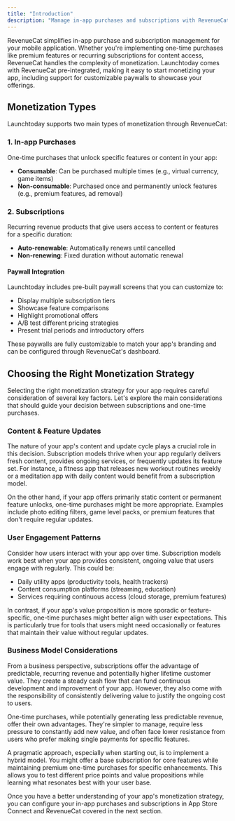 ```yaml
---
title: "Introduction"
description: "Manage in-app purchases and subscriptions with RevenueCat"
---
```


RevenueCat simplifies in-app purchase and subscription management for your mobile application. Whether you're implementing one-time purchases like premium features or recurring subscriptions for content access, RevenueCat handles the complexity of monetization. Launchtoday comes with RevenueCat pre-integrated, making it easy to start monetizing your app, including support for customizable paywalls to showcase your offerings.

## Monetization Types

Launchtoday supports two main types of monetization through RevenueCat:

### 1. In-app Purchases

One-time purchases that unlock specific features or content in your app:

- **Consumable**: Can be purchased multiple times (e.g., virtual currency, game items)
- **Non-consumable**: Purchased once and permanently unlock features (e.g., premium features, ad removal)

### 2. Subscriptions

Recurring revenue products that give users access to content or features for a specific duration:

- **Auto-renewable**: Automatically renews until cancelled
- **Non-renewing**: Fixed duration without automatic renewal

#### Paywall Integration

Launchtoday includes pre-built paywall screens that you can customize to:

- Display multiple subscription tiers
- Showcase feature comparisons
- Highlight promotional offers
- A/B test different pricing strategies
- Present trial periods and introductory offers

These paywalls are fully customizable to match your app's branding and can be configured through RevenueCat's dashboard.

## Choosing the Right Monetization Strategy

Selecting the right monetization strategy for your app requires careful consideration of several key factors. Let's explore the main considerations that should guide your decision between subscriptions and one-time purchases.

### Content & Feature Updates
The nature of your app's content and update cycle plays a crucial role in this decision. Subscription models thrive when your app regularly delivers fresh content, provides ongoing services, or frequently updates its feature set. For instance, a fitness app that releases new workout routines weekly or a meditation app with daily content would benefit from a subscription model.

On the other hand, if your app offers primarily static content or permanent feature unlocks, one-time purchases might be more appropriate. Examples include photo editing filters, game level packs, or premium features that don't require regular updates.

### User Engagement Patterns
Consider how users interact with your app over time. Subscription models work best when your app provides consistent, ongoing value that users engage with regularly. This could be:
- Daily utility apps (productivity tools, health trackers)
- Content consumption platforms (streaming, education)
- Services requiring continuous access (cloud storage, premium features)

In contrast, if your app's value proposition is more sporadic or feature-specific, one-time purchases might better align with user expectations. This is particularly true for tools that users might need occasionally or features that maintain their value without regular updates.

### Business Model Considerations
From a business perspective, subscriptions offer the advantage of predictable, recurring revenue and potentially higher lifetime customer value. They create a steady cash flow that can fund continuous development and improvement of your app. However, they also come with the responsibility of consistently delivering value to justify the ongoing cost to users.

One-time purchases, while potentially generating less predictable revenue, offer their own advantages. They're simpler to manage, require less pressure to constantly add new value, and often face lower resistance from users who prefer making single payments for specific features.

A pragmatic approach, especially when starting out, is to implement a hybrid model. You might offer a base subscription for core features while maintaining premium one-time purchases for specific enhancements. This allows you to test different price points and value propositions while learning what resonates best with your user base.

Once you have a better understanding of your app's monetization strategy, you can configure your in-app purchases and subscriptions in App Store Connect and RevenueCat covered in the next section.
